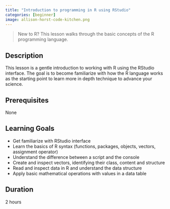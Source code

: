 ```yaml
---
title: "Introduction to programming in R using RStudio"
categories: [beginner]
image: allison-horst-code-kitchen.png
---
```


> New to R? This lesson walks through the basic concepts of the R programming language.

## Description

This lesson is a gentle introduction to working with R using the RStudio interface. The goal is to become familiarize with how the R language works as the starting point to learn more in depth technique to advance your science.

## Prerequisites

None

## Learning Goals

- Get familiarize with RStudio interface
- Learn the basics of R syntax (functions, packages, objects, vectors, assignment operator)
- Understand the difference between a script and the console
- Create and inspect vectors, identifying their class, content and structure
- Read and inspect data in R and understand the data structure
- Apply basic mathematical operations with values in a data table

## Duration

2 hours

